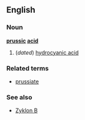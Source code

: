==English==
===Noun===
'''[[prussic]] [[acid]]'''
#{{chemistry}} (''dated'') [[hydrocyanic acid]]
===Related terms===
*[[prussiate]]
===See also===
*[[Zyklon B]]